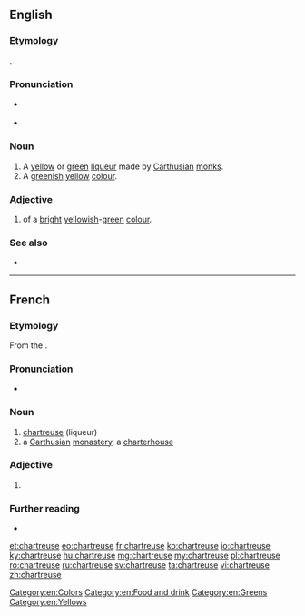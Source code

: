 ==English==

===Etymology===
{{bor|en|fr|chartreuse}}.

===Pronunciation===
* {{a|UK}} {{IPA|[ʃɑːˈtɹɜːz]|lang=en}}
: {{rhymes|ɜː(r)z|lang=en}}
* {{a|US}} {{IPA|[ʃɑɹˈtɹuːz]|[ʃɑɹˈtɹuːs]|lang=en}}
: {{audio|en-us-chartreuse.ogg|Audio (US)|lang=en}}
: {{rhymes|uːz|uːs|lang=en}}

===Noun===
{{en-noun}}

# A [[yellow]] or [[green]] [[liqueur]] made by [[Carthusian]] [[monk]]s.
# A [[green]]ish [[yellow]] [[colour]].
#: {{color panel|chartreuse (HTML)|7FFF00}}
#: {{color panel|bright chartreuse (Pantone)|B0BC4A}}

===Adjective===
{{en-adj|-}}

# of a [[bright]] [[yellow]]ish-[[green]] [[colour]].

===See also===
* {{l|en|Appendix:Colors}}

[[Category:en:Colors]]
[[Category:en:Food and drink]]
[[Category:en:Greens]]
[[Category:en:Yellows]]

----

==French==

===Etymology===
From the {{m|fr|Chartreux||Carthusian monks}}.

===Pronunciation===
* {{IPA|/ʃaʁ.tʁøz/|lang=fr}}

===Noun===
{{fr-noun|f}}

# [[#English|chartreuse]] (liqueur)
# a [[Carthusian]] [[monastery]], a [[charterhouse]]

===Adjective===
{{fr-adj-form}}

# {{feminine singular of|chartreux|lang=fr}}

===Further reading===
* {{R:TLFi}}

[[et:chartreuse]]
[[eo:chartreuse]]
[[fr:chartreuse]]
[[ko:chartreuse]]
[[io:chartreuse]]
[[ky:chartreuse]]
[[hu:chartreuse]]
[[mg:chartreuse]]
[[my:chartreuse]]
[[pl:chartreuse]]
[[ro:chartreuse]]
[[ru:chartreuse]]
[[sv:chartreuse]]
[[ta:chartreuse]]
[[vi:chartreuse]]
[[zh:chartreuse]]